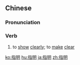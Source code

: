 ==Chinese==
{{zh-forms}}

===Pronunciation===
{{zh-pron
|m=zhǐmíng
|c=zi2 ming4
|h=pfs=chṳ́-mìn
|mn=chí-bêng
|cat=v
}}

===Verb===
{{zh-verb}}

# to [[show]] [[clearly]]; to [[make]] [[clear]]

{{zh-cat|Advanced}}

[[ko:指明]]
[[hu:指明]]
[[ja:指明]]
[[zh:指明]]